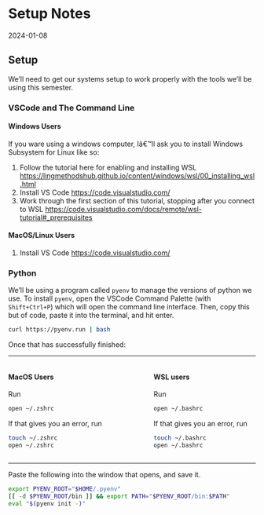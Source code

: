 # Setup Notes
2024-01-08

## Setup

We'll need to get our systems setup to work properly with the tools we'll be using this semester.

### VSCode and The Command Line

#### Windows Users

If you ware using a windows computer, Iâ€™ll ask you to install Windows
Subsystem for Linux like so:

1.  Follow the tutorial here for enabling and installing WSL [https://lingmethodshub.github.io/content/windows/wsl/00_installing_wsl.html](https://lingmethodshub.github.io/content/windows/wsl/00_installing_wsl.html)
2.  Install VS Code [https://code.visualstudio.com/](https://code.visualstudio.com/)
3.  Work through the first section of this tutorial, stopping after you connect to WSL [https://code.visualstudio.com/docs/remote/wsl-tutorial#_prerequisites](https://code.visualstudio.com/docs/remote/wsl-tutorial#_prerequisites)

#### MacOS/Linux Users

1. Install VS Code [https://code.visualstudio.com/](https://code.visualstudio.com/)

### Python

We'll be using a program called `pyenv` to manage the versions of python we use. To install `pyenv`, open the VSCode Command Palette (with `Shift+Ctrl+P`) which will open the command line interface. Then, copy this but of code, paste it into the terminal, and hit enter.

``` bash
curl https://pyenv.run | bash
```

Once that has successfully finished:

-----

:::: {.columns}

::: {.column width="45%"}
#### MacOS Users

Run

```bash
open ~/.zshrc
```

If that gives you an error, run

```bash
touch ~/.zshrc
open ~/.zshrc
```


:::

:::{.column width="10%"}

:::

::: {.column width="45%"}
#### WSL users
Run

```bash
open ~/.bashrc
```

If that gives you an error, run

```bash
touch ~/.bashrc
open ~/.bashrc
```

:::

::::

-----

Paste the following into the window that opens, and save it.

```sh
export PYENV_ROOT="$HOME/.pyenv"
[[ -d $PYENV_ROOT/bin ]] && export PATH="$PYENV_ROOT/bin:$PATH"
eval "$(pyenv init -)"
```



